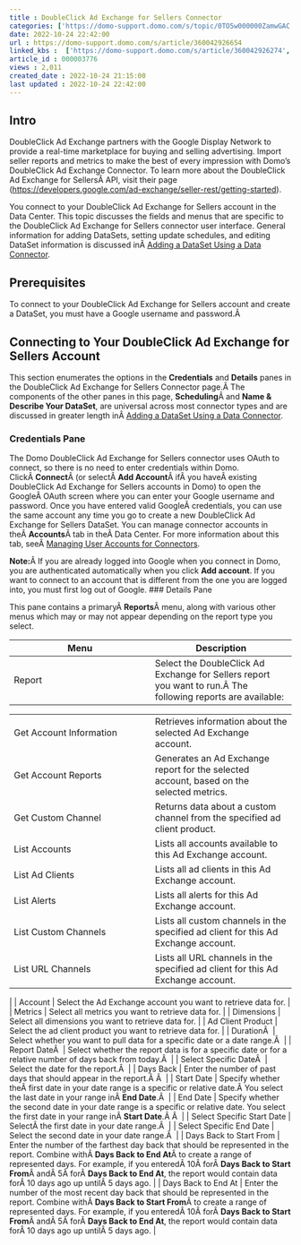 ```yaml
---
title : DoubleClick Ad Exchange for Sellers Connector
categories: ['https://domo-support.domo.com/s/topic/0TO5w000000ZamwGAC']
date: 2022-10-24 22:42:00
url : https://domo-support.domo.com/s/article/360042926654
linked_kbs :  ['https://domo-support.domo.com/s/article/360042926274', 'https://domo-support.domo.com/s/knowledge-base', 'https://domo-support.domo.com/s/article/360042925494', 'https://domo-support.domo.com/s/article/360043429953', 'https://domo-support.domo.com/s/article/360042926054', 'https://domo-support.domo.com/s/article/360043429933', 'https://domo-support.domo.com/s/article/360043429693', 'https://domo-support.domo.com/s/topic/0TO5w000000ZamwGAC', 'https://domo-support.domo.com/s/article/360042926654', 'https://domo-support.domo.com/s/article/360043429913']
article_id : 000003776
views : 2,011
created_date : 2022-10-24 21:15:00
last updated : 2022-10-24 22:42:00
---
```




Intro
-----


DoubleClick Ad Exchange partners with the Google Display Network to provide a real-time marketplace for buying and selling advertising. Import seller reports and metrics to make the best of every impression with Domo's DoubleClick Ad Exchange Connector. To learn more about the DoubleClick Ad Exchange for SellersÂ API, visit their page ([https://developers.google.com/ad-exchange/seller-rest/getting-started](https://developers.google.com/ad-exchange/seller-rest/getting-started "Follow link")).  


You connect to your DoubleClick Ad Exchange for Sellers account in the Data Center. This topic discusses the fields and menus that are specific to the DoubleClick Ad Exchange for Sellers connector user interface. General information for adding DataSets, setting update schedules, and editing DataSet information is discussed inÂ [Adding a DataSet Using a Data Connector](..\adding_a_dataset_using_a_connector\index.html "Adding a DataSet Using a Data Connector").


Prerequisites
-------------


To connect to your DoubleClick Ad Exchange for Sellers account and create a DataSet, you must have a Google username and password.Â 


Connecting to Your DoubleClick Ad Exchange for Sellers Account
--------------------------------------------------------------


This section enumerates the options in the **Credentials** and **Details** panes in the DoubleClick Ad Exchange for Sellers Connector page.Â The components of the other panes in this page, **Scheduling**Â and **Name & Describe Your DataSet**, are universal across most connector types and are discussed in greater length inÂ [Adding a DataSet Using a Data Connector](..\adding_a_dataset_using_a_connector\index.html "Adding a DataSet Using a Data Connector").


### Credentials Pane


The Domo DoubleClick Ad Exchange for Sellers connector uses OAuth to connect, so there is no need to enter credentials within Domo. ClickÂ **Connect**Â (or selectÂ **Add Account**Â ifÂ you haveÂ existing DoubleClick Ad Exchange for Sellers accounts in Domo) to open the GoogleÂ OAuth screen where you can enter your Google username and password. Once you have entered valid GoogleÂ credentials, you can use the same account any time you go to create a new DoubleClick Ad Exchange for Sellers DataSet. You can manage connector accounts in theÂ **Accounts**Â tab in theÂ Data Center. For more information about this tab, seeÂ [Managing User Accounts for Connectors](..\managing_user_accounts_for_connectors\index.html "Managing User Accounts for Connectors").


**Note:**Â If you are already logged into Google when you connect in Domo, you are authenticated automatically when you click **Add account**. If you want to connect to an account that is different from the one you are logged into, you must first log out of Google.
### Details Pane


This pane contains a primaryÂ **Reports**Â menu, along with various other menus which may or may not appear depending on the report type you select.




| Menu | Description |
| --- | --- |
| Report | Select the DoubleClick Ad Exchange for Sellers report you want to run.Â The following reports are available:

|  |  |
| --- | --- |
| Get Account Information | Retrieves information about the selected Ad Exchange account. |
| Get Account Reports | Generates an Ad Exchange report for the selected account, based on the selected metrics. |
| Get Custom Channel | Returns data about a custom channel from the specified ad client product. |
| List Accounts | Lists all accounts available to this Ad Exchange account. |
| List Ad Clients | Lists all ad clients in this Ad Exchange account. |
| List Alerts | Lists all alerts for this Ad Exchange account. |
| List Custom Channels | Lists all custom channels in the specified ad client for this Ad Exchange account. |
| List URL Channels | Lists all URL channels in the specified ad client for this Ad Exchange account. |

 |
| Account | Select the Ad Exchange account you want to retrieve data for. |
| Metrics | Select all metrics you want to retrieve data for. |
| Dimensions | Select all dimensions you want to retrieve data for. |
| Ad Client Product | Select the ad client product you want to retrieve data for. |
| DurationÂ  | Select whether you want to pull data for a specific date or a date range.Â  |
| Report DateÂ  | Select whether the report data is for a specific date or for a relative number of days back from today.Â  |
| Select Specific DateÂ  | Select the date for the report.Â  |
| Days Back | Enter the number of past days that should appear in the report.Â Â  |
| Start Date | Specify whether theÂ first date in your date range is a specific or relative date.Â You select the last date in your range inÂ **End Date**.Â  |
| End Date | Specify whether the second date in your date range is a specific or relative date. You select the first date in your range inÂ **Start Date**.Â Â  |
| Select Specific Start Date | SelectÂ the first date in your date range.Â  |
| Select Specific End Date | Select the second date in your date range.Â  |
| Days Back to Start From | Enter the number of the farthest day back that should be represented in the report. Combine withÂ **Days Back to End At**Â to create a range of represented days.
For example, if you enteredÂ 10Â forÂ **Days Back to Start From**Â andÂ 5Â forÂ **Days Back to End At**, the report would contain data forÂ 10 days ago up untilÂ 5 days ago. |
| Days Back to End At | Enter the number of the most recent day back that should be represented in the report. Combine withÂ **Days Back to Start From**Â to create a range of represented days.
For example, if you enteredÂ 10Â forÂ **Days Back to Start From**Â andÂ 5Â forÂ **Days Back to End At**, the report would contain data forÂ 10 days ago up untilÂ 5 days ago. |